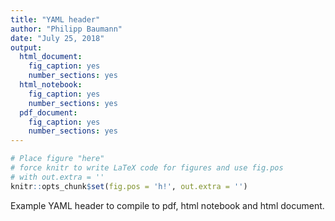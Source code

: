 ```yaml
---
title: "YAML header"
author: "Philipp Baumann"
date: "July 25, 2018"
output:
  html_document:
    fig_caption: yes
    number_sections: yes
  html_notebook:
    fig_caption: yes
    number_sections: yes
  pdf_document:
    fig_caption: yes
    number_sections: yes
---
```


```r
# Place figure "here"
# force knitr to write LaTeX code for figures and use fig.pos
# with out.extra = ''
knitr::opts_chunk$set(fig.pos = 'h!', out.extra = '')
```

Example YAML header to compile to pdf, html notebook and html document.
